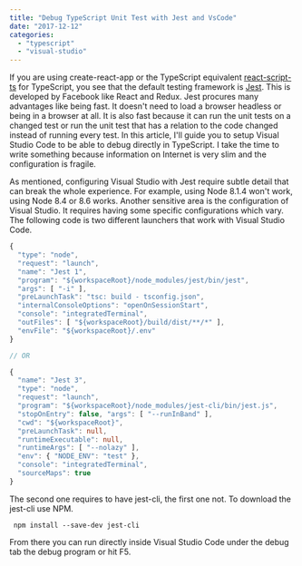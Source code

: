 ```yaml
---
title: "Debug TypeScript Unit Test with Jest and VsCode"
date: "2017-12-12"
categories: 
  - "typescript"
  - "visual-studio"
---
```


If you are using create-react-app or the TypeScript equivalent [react-script-ts](https://github.com/wmonk/create-react-app-typescript) for TypeScript, you see that the default testing framework is [Jest](https://facebook.github.io/jest/). This is developed by Facebook like React and Redux. Jest procures many advantages like being fast. It doesn't need to load a browser headless or being in a browser at all. It is also fast because it can run the unit tests on a changed test or run the unit test that has a relation to the code changed instead of running every test. In this article, I'll guide you to setup Visual Studio Code to be able to debug directly in TypeScript. I take the time to write something because information on Internet is very slim and the configuration is fragile.

As mentioned, configuring Visual Studio with Jest require subtle detail that can break the whole experience. For example, using Node 8.1.4 won't work, using Node 8.4 or 8.6 works. Another sensitive area is the configuration of Visual Studio. It requires having some specific configurations which vary. The following code is two different launchers that work with Visual Studio Code.

```typescript
{ 
  "type": "node", 
  "request": "launch", 
  "name": "Jest 1", 
  "program": "${workspaceRoot}/node_modules/jest/bin/jest", 
  "args": [ "-i" ], 
  "preLaunchTask": "tsc: build - tsconfig.json", 
  "internalConsoleOptions": "openOnSessionStart", 
  "console": "integratedTerminal", 
  "outFiles": [ "${workspaceRoot}/build/dist/**/*" ], 
  "envFile": "${workspaceRoot}/.env" 
}

// OR

{ 
  "name": "Jest 3", 
  "type": "node", 
  "request": "launch", 
  "program": "${workspaceRoot}/node_modules/jest-cli/bin/jest.js", 
  "stopOnEntry": false, "args": [ "--runInBand" ], 
  "cwd": "${workspaceRoot}", 
  "preLaunchTask": null, 
  "runtimeExecutable": null, 
  "runtimeArgs": [ "--nolazy" ], 
  "env": { "NODE_ENV": "test" }, 
  "console": "integratedTerminal", 
  "sourceMaps": true
} 
``` 

The second one requires to have jest-cli, the first one not. To download the jest-cli use NPM. 

``` 
 npm install --save-dev jest-cli 
``` 

From there you can run directly inside Visual Studio Code under the debug tab the debug program or hit F5.
